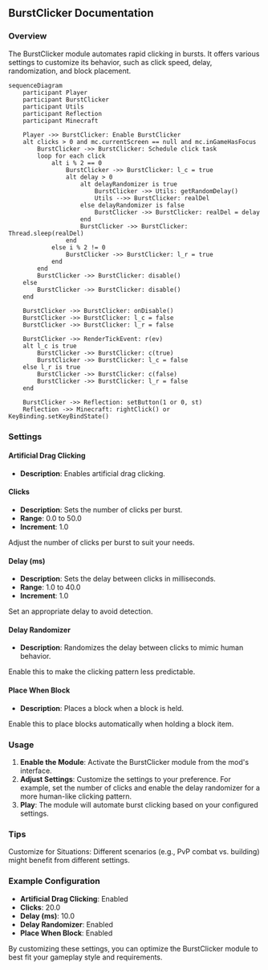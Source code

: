 
## BurstClicker Documentation

### Overview
The BurstClicker module automates rapid clicking in bursts. It offers various settings to customize its behavior, such as click speed, delay, randomization, and block placement.

```mermaid
sequenceDiagram
    participant Player
    participant BurstClicker
    participant Utils
    participant Reflection
    participant Minecraft

    Player ->> BurstClicker: Enable BurstClicker
    alt clicks > 0 and mc.currentScreen == null and mc.inGameHasFocus
        BurstClicker ->> BurstClicker: Schedule click task
        loop for each click
            alt i % 2 == 0
                BurstClicker ->> BurstClicker: l_c = true
                alt delay > 0
                    alt delayRandomizer is true
                        BurstClicker ->> Utils: getRandomDelay()
                        Utils -->> BurstClicker: realDel
                    else delayRandomizer is false
                        BurstClicker ->> BurstClicker: realDel = delay
                    end
                    BurstClicker ->> BurstClicker: Thread.sleep(realDel)
                end
            else i % 2 != 0
                BurstClicker ->> BurstClicker: l_r = true
            end
        end
        BurstClicker ->> BurstClicker: disable()
    else
        BurstClicker ->> BurstClicker: disable()
    end

    BurstClicker ->> BurstClicker: onDisable()
    BurstClicker ->> BurstClicker: l_c = false
    BurstClicker ->> BurstClicker: l_r = false

    BurstClicker ->> RenderTickEvent: r(ev)
    alt l_c is true
        BurstClicker ->> BurstClicker: c(true)
        BurstClicker ->> BurstClicker: l_c = false
    else l_r is true
        BurstClicker ->> BurstClicker: c(false)
        BurstClicker ->> BurstClicker: l_r = false
    end

    BurstClicker ->> Reflection: setButton(1 or 0, st)
    Reflection ->> Minecraft: rightClick() or KeyBinding.setKeyBindState()
```
### Settings

#### Artificial Drag Clicking
- **Description**: Enables artificial drag clicking.

#### Clicks
- **Description**: Sets the number of clicks per burst.
- **Range**: 0.0 to 50.0
- **Increment**: 1.0

<Callout type="default" emoji="️👾">
Adjust the number of clicks per burst to suit your needs.
</Callout>

#### Delay (ms)
- **Description**: Sets the delay between clicks in milliseconds.
- **Range**: 1.0 to 40.0
- **Increment**: 1.0

<Callout type="default" emoji="️👾">
Set an appropriate delay to avoid detection.
</Callout>

#### Delay Randomizer
- **Description**: Randomizes the delay between clicks to mimic human behavior.

<Callout type="info" emoji="️🚀">
Enable this to make the clicking pattern less predictable.
</Callout>

#### Place When Block
- **Description**: Places a block when a block is held.

<Callout type="info" emoji="️🚀">
Enable this to place blocks automatically when holding a block item.
</Callout>

### Usage
1. **Enable the Module**: Activate the BurstClicker module from the mod's interface.
2. **Adjust Settings**: Customize the settings to your preference. For example, set the number of clicks and enable the delay randomizer for a more human-like clicking pattern.
3. **Play**: The module will automate burst clicking based on your configured settings.

### Tips
<Callout type="default" emoji="️🚀">
Customize for Situations: Different scenarios (e.g., PvP combat vs. building) might benefit from different settings.
</Callout>

### Example Configuration
- **Artificial Drag Clicking**: Enabled
- **Clicks**: 20.0
- **Delay (ms)**: 10.0
- **Delay Randomizer**: Enabled
- **Place When Block**: Enabled

By customizing these settings, you can optimize the BurstClicker module to best fit your gameplay style and requirements.